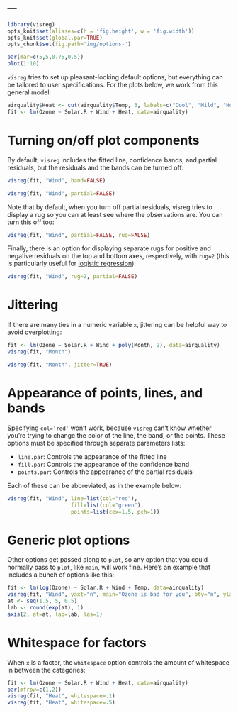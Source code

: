 ---
---

```r
library(visreg)
opts_knit$set(aliases=c(h = 'fig.height', w = 'fig.width'))
opts_knit$set(global.par=TRUE)
opts_chunk$set(fig.path='img/options-')
```
```r
par(mar=c(5,5,0.75,0.5))
plot(1:10)
```

`visreg` tries to set up pleasant-looking default options, but everything can be tailored to user specifications.  For the plots below, we work from this general model:

```r
airquality$Heat <- cut(airquality$Temp, 3, labels=c("Cool", "Mild", "Hot"))
fit <- lm(Ozone ~ Solar.R + Wind + Heat, data=airquality)
```

# Turning on/off plot components

By default, `visreg` includes the fitted line, confidence bands, and partial residuals, but the residuals and the bands can be turned off:

```r
visreg(fit, "Wind", band=FALSE)
```

```r
visreg(fit, "Wind", partial=FALSE)
```

Note that by default, when you turn off partial residuals, visreg tries to display a rug so you can at least see where the observations are.  You can turn this off too:

```r
visreg(fit, "Wind", partial=FALSE, rug=FALSE)
```

Finally, there is an option for displaying separate rugs for positive and negative residuals on the top and bottom axes, respectively, with `rug=2` (this is particularly useful for [logistic regression](glm.html)):

```r
visreg(fit, "Wind", rug=2, partial=FALSE)
```

# Jittering

If there are many ties in a numeric variable `x`, jittering can be helpful way to avoid overplotting:

```r
fit <- lm(Ozone ~ Solar.R + Wind + poly(Month, 2), data=airquality)
visreg(fit, "Month")
```

```r
visreg(fit, "Month", jitter=TRUE)
```

# Appearance of points, lines, and bands

Specifying `col='red'` won't work, because `visreg` can't know whether you're trying to change the color of the line, the band, or the points.  These options must be specified through separate parameters lists:

* `line.par`: Controls the appearance of the fitted line
* `fill.par`: Controls the appearance of the confidence band
* `points.par`: Controls the appearance of the partial residuals

Each of these can be abbreviated, as in the example below:

```r
visreg(fit, "Wind", line=list(col="red"),
                    fill=list(col="green"),
                    points=list(cex=1.5, pch=1))
```

# Generic plot options

Other options get passed along to `plot`, so any option that you could normally pass to `plot`, like `main`, will work fine.  Here's an example that includes a bunch of options like this:

```r
fit <- lm(log(Ozone) ~ Solar.R + Wind + Temp, data=airquality)
visreg(fit, "Wind", yaxt="n", main="Ozone is bad for you", bty="n", ylab="Ozone")
at <- seq(1.5, 5, 0.5)
lab <- round(exp(at), 1)
axis(2, at=at, lab=lab, las=1)
```

# Whitespace for factors

When `x` is a factor, the `whitespace` option controls the amount of whitespace in between the categories:

```r
fit <- lm(Ozone ~ Solar.R + Wind + Heat, data=airquality)
par(mfrow=c(1,2))
visreg(fit, "Heat", whitespace=.1)
visreg(fit, "Heat", whitespace=.5)
```
